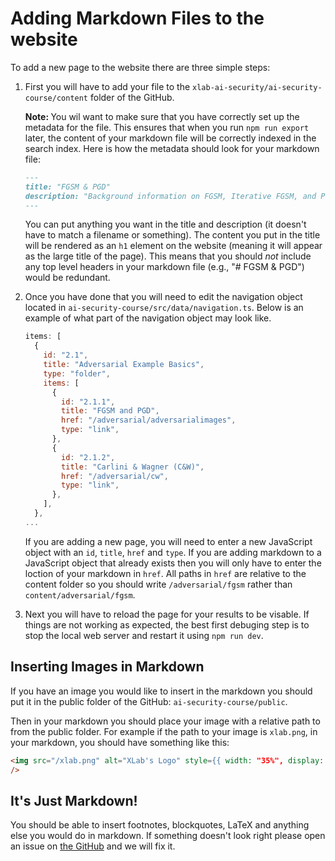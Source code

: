 # Adding Markdown Files to the website

To add a new page to the website there are three simple steps:

1.  First you will have to add your file to the `xlab-ai-security/ai-security-course/content` folder of the GitHub.

    <b>Note: </b> You wil want to make sure that you have correctly set up the metadata for the file. This ensures that when you run
    `npm run export` later, the content of your markdown file will be correctly indexed in the search index. Here is how the metadata should look for 
    your markdown file:
    ```markdown
    ---
    title: "FGSM & PGD"
    description: "Background information on FGSM, Iterative FGSM, and PGD attacks"
    ---
    ```

    You can put anything you want in the title and description (it doesn't have to match a filename or something). The content you put in the title will be rendered
    as an `h1` element on the website (meaning it will appear as the large title of the page). This means that you should <i>not</i> include any top level headers in 
    your markdown file (e.g., "# FGSM & PGD") would be redundant.
2.  Once you have done that you will need to edit the navigation object located in `ai-security-course/src/data/navigation.ts`. Below is an example of what part of the navigation object may look like.

    ```JavaScript
    items: [
      {
        id: "2.1",
        title: "Adversarial Example Basics",
        type: "folder",
        items: [
          {
            id: "2.1.1",
            title: "FGSM and PGD",
            href: "/adversarial/adversarialimages",
            type: "link",
          },
          {
            id: "2.1.2",
            title: "Carlini & Wagner (C&W)",
            href: "/adversarial/cw",
            type: "link",
          },
        ],
      },
    ...
    ```

    If you are adding a new page, you will need to enter a new JavaScript object with
    an `id`, `title`, `href` and `type`. If you are adding markdown to a JavaScript object that already
    exists then you will only have to enter the loction of your markdown in `href`. All
    paths in `href` are relative to the content folder so you should write `/adversarial/fgsm`
    rather than `content/adversarial/fgsm`.

3.  Next you will have to reload the page for your results to be visable. If things are not
    working as expected, the best first debuging step is to stop the local web server and restart
    it using `npm run dev`.

## Inserting Images in Markdown

If you have an image you would like to insert in the markdown you should put it
in the public folder of the GitHub: `ai-security-course/public`.

Then in your markdown you should place your image with a relative path to from the public folder.
For example if the path to your image is `xlab.png`, in your markdown, you should have something like this:

```html
<img src="/xlab.png" alt="XLab's Logo" style={{ width: "35%", display: "block", margin: "0 auto" }}
/>
```

## It's Just Markdown!

You should be able to insert footnotes, blockquotes, LaTeX and anything else you would do
in markdown. If something doesn't look right please open an issue on [the GitHub](https://github.com/zroe1/xlab-ai-security/tree/main) and we will
fix it.
